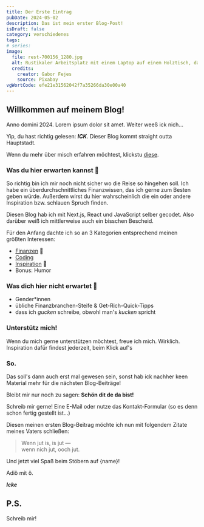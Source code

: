 ```yaml
---
title: Der Erste Eintrag
pubDate: 2024-05-02
description: Das ist mein erster Blog-Post!
isDraft: false
category: verschiedenes
tags:
# series:
image:
  file: rest-700156_1280.jpg
  alt: Rustikaler Arbeitsplatz mit einem Laptop auf einem Holztisch, daneben eine Hängematte.
  credits:
    creator: Gabor Fejes
    source: Pixabay
vgWortCode: efe21e31562042f7a35266da30e00a40
---
```


## Willkommen auf meinem Blog!

Anno domini 2024. Lorem ipsum dolor sit amet. Weiter weeß ick nich...

Yip, du hast richtig gelesen: **_ICK_**. Dieser Blog kommt straight outta Hauptstadt.

Wenn du mehr über misch erfahren möchtest, klickstu [diese](/aboutme).

### Was du hier erwarten kannst 🤔

So richtig bin ich mir noch nicht sicher wo die Reise so hingehen soll. Ich habe ein überdurchschnittliches Finanzwissen, das ich gerne zum Besten geben würde. Außerdem wirst du hier wahrscheinlich die ein oder andere Inspiration bzw. schlauen Spruch finden.

Diesen Blog hab ich mit Next.js, React und JavaScript selber gecodet. Also darüber weiß ich mittlerweise auch ein bisschen Bescheid.

Für den Anfang dachte ich so an 3 Kategorien entsprechend meinen größten Interessen:

- [Finanzen](/blog/catergory/finanzen) 💸
- [Coding](/blog/category/coden)
- [Inspiration](/blog/category/inspiration) 💪
- Bonus: Humor

### Was dich hier nicht erwartet 🚫

- Gender\*innen
- übliche Finanzbranchen-Steife & Get-Rich-Quick-Tipps
- dass ich _gucken_ schreibe, obwohl man's _kucken_ spricht

### Unterstütz mich!

Wenn du mich gerne unterstützen möchtest, freue ich mich. Wirklich.<br/>
Inspiration dafür findest jederzeit, beim Klick auf's

<p className="text-center">
  <SupportButton />
</p>

### So.

Das soll's dann auch erst mal gewesen sein, sonst hab ick nachher keen Material mehr für die nächsten Blog-Beiträge!

Bleibt mir nur noch zu sagen: **Schön dit de da bist!**

Schreib mir gerne! Eine E-Mail oder nutze das Kontakt-Formular (so es denn schon fertig gestellt ist...)

Diesen meinen ersten Blog-Beitrag möchte ich nun mit folgendem Zitate meines Vaters schließen:

> Wenn jut is, is jut —  
> wenn nich jut, ooch jut.

Und jetzt viel Spaß beim Stöbern auf {name}!

Adiö mit ö.

**_Icke_**

## P.S.

<Accordion>
Schreib mir!

<SocialLinks />

</Accordion>
